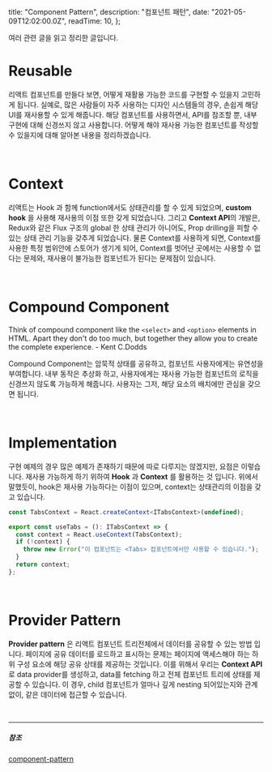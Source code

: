 
  title: "Component Pattern",
  description: "컴포넌트 패턴",
  date: "2021-05-09T12:02:00.0Z",
  readTime: 10,
};


<div
  style={{
    textAlign: "center",
    fontFamily: "'Rajdhani', 'NotoSansKR-Thin', MalgunGothic",
  }}
>
 여러 관련 글을 읽고 정리한 글입니다.
</div>
<div style={{  marginTop: "4rem", fontFamily: "NotoSansKR-Thin, MalgunGothic", fontSize: '11pt', lineHeight: '22pt', letterSpacing: '.8px'}}>

# Reusable

리액트 컴포넌트를 만들다 보면, 어떻게 재활용 가능한 코드를 구현할 수 있을지 고민하게 됩니다.
실예로, 많은 사람들이 자주 사용하는 디자인 시스템들의 경우, 손쉽게 해당 UI를 재사용할 수 있게 해줍니다.
해당 컴포넌트를 사용하면서, API를 참조할 뿐, 내부 구현에 대해 신경쓰지 않고 사용합니다.
어떻게 해야 재사용 가능한 컴포넌트를 작성할 수 있을지에 대해 알아본 내용을 정리하겠습니다.

<br />

# Context

리액트는 Hook 과 함께 function에서도 상태관리를 할 수 있게 되었으며, **custom hook** 을 사용해 재사용의 이점 또한 갖게 되었습니다.
그리고 **Context API**의 개발은, Redux와 같은 Flux 구조의 global 한 상태 관리가 아니어도, Prop drilling을 피할 수 있는 상태 관리 기능을 갖추게 되었습니다.
물론 Context를 사용하게 되면, Context를 사용한 특정 범위안에 스토어가 생기게 되어, Context를 벗어난 곳에서는 사용할 수 없다는 문제와, 재사용이 불가능한 컴포넌트가 된다는 문제점이 있습니다.

<br />

# Compound Component

<div style={{ 
  fontFamily: 'Poppins, "SeoulNamsanL"',   
  borderRadius: '4px',
  lineHeight: '1.9rem',
  maxWidth: '100%',
  fontSize: '0.965rem',
  fontWeight: '100',
  position: 'relative',
  padding: '2rem 1rem'}}>

Think of compound component like the `<select>` and `<option>` elements in HTML.
Apart they don't do too much, but together they allow you to create the complete experience. - Kent C.Dodds

</div>

Compound Component는 암묵적 상태를 공유하고, 컴포넌트 사용자에게는 유연성을 부여합니다.
내부 동작은 추상화 하고, 사용자에게는 재사용 가능한 컴포넌트의 로직을 신경쓰지 않도록 가능하게 해줍니다.
사용자는 그저, 해당 요소의 배치에만 관심을 갖으면 됩니다.

<br />

# Implementation

구현 예제의 경우 많은 예제가 존재하기 때문에 따로 다루지는 않겠지만,
요점은 이렇습니다. 재사용 가능하게 하기 위하여 **Hook** 과 **Context** 를 활용하는 것 입니다.
위에서 말했듯이, hook은 재사용 가능하다는 이점이 있으며, context는 상태관리의 이점을 갖고 있습니다.

<div className="blog-post">

```ts
const TabsContext = React.createContext<ITabsContext>(undefined);

export const useTabs = (): ITabsContext => {
  const context = React.useContext(TabsContext);
  if (!context) {
    throw new Error("이 컴포넌트는 <Tabs> 컴포넌트에서만 사용할 수 있습니다.");
  }
  return context;
};
```

</div>

<br />

# Provider Pattern

**Provider pattern** 은 리액트 컴포넌트 트리전체에서 데이터를 공유할 수 있는 방법 입니다.
페이지에 공유 데이터를 로드하고 표시하는 문제는 페이지에 액세스해야 하는 하위 구성 요소에 해당 공유 상태를 제공하는 것입니다.
이를 위해서 우리는 **Context API**로 data provider를 생성하고, data를 fetching 하고 전체 컴포넌트 트리에 상태를 제공할 수 있습니다.
이 경우, child 컴포넌트가 얼마나 깊게 nesting 되어있는지와 관계없이, 같은 데이터에 접근할 수 있습니다.

</div>

<br />

<hr
  style={{
    width: "15px",
    border: "0.325px solid gray",
    marginTop: "1.125rem",
    marginBottom: "1.125rem",
  }}
/>

##### 참조

[component-pattern](https://dev.to/alexi_be3/react-component-patterns-49ho)
